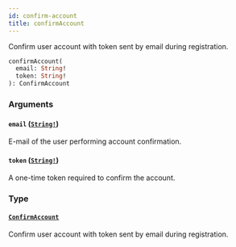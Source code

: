 ```yaml
---
id: confirm-account
title: confirmAccount
---
```


Confirm user account with token sent by email during registration.

```graphql
confirmAccount(
  email: String!
  token: String!
): ConfirmAccount

```

### Arguments

#### `email` ([`String!`](/api-reference/scalars/string.mdx))

E-mail of the user performing account confirmation.

#### `token` ([`String!`](/api-reference/scalars/string.mdx))

A one-time token required to confirm the account.

### Type

#### [`ConfirmAccount`](/api-reference/objects/confirm-account.mdx)

Confirm user account with token sent by email during registration.
